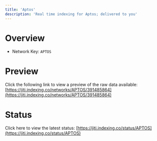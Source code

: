 ```yaml
---
title: 'Aptos'
description: 'Real time indexing for Aptos; delivered to you'
---
```


# Overview
- Network Key: `APTOS`

# Preview
Click the following link to view a preview of the raw data available: [https://jiti.indexing.co/networks/APTOS/391485864](https://jiti.indexing.co/networks/APTOS/391485864)

# Status
Click here to view the latest status: [https://jiti.indexing.co/status/APTOS](https://jiti.indexing.co/status/APTOS)
